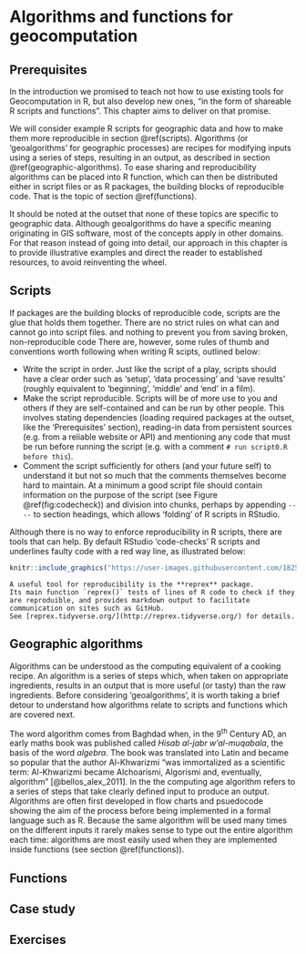 # Algorithms and functions for geocomputation

## Prerequisites {-}

In the introduction we promised to teach not how to use existing tools for Geocomputation in R, but also develop new ones, "in the form of shareable R scripts and functions".
This chapter aims to deliver on that promise.

We will consider example R scripts for geographic data and how to make them more reproducible in section \@ref(scripts).
Algorithms (or 'geoalgorithms' for geographic processes) are recipes for modifying inputs using a series of steps, resulting in an output, as described in section \@ref(geographic-algorithms).
To ease sharing and reproducibility algorithms can be placed into R function, which can then be distributed either in script files or as R packages, the building blocks of reproducible code.
That is the topic of section \@ref(functions).

It should be noted at the outset that none of these topics are specific to geographic data.
Although geoalgorithms do have a specific meaning originating in GIS software, most of the concepts apply in other domains.
For that reason instead of going into detail, our approach in this chapter is to provide illustrative examples and direct the reader to established resources, to avoid reinventing the wheel.

## Scripts

If packages are the building blocks of reproducible code, scripts are the glue that holds them together.
There are no strict rules on what can and cannot go into script files.
and nothing to prevent you from saving broken, non-reproducible code
There are, however, some rules of thumb and conventions worth following when writing R scipts, outlined below:

- Write the script in order. Just like the script of a play, scripts should have a clear order such as 'setup', 'data processing' and 'save results' (roughly equivalent to 'beginning', 'middle' and 'end' in a film).
- Make the script reproducible. Scripts will be of more use to you and others if they are self-contained and can be run by other people. This involves stating dependencies (loading required packages at the outset, like the 'Prerequisites' section), reading-in data from persistent sources (e.g. from a reliable website or API) and mentioning any code that must be run before running the script (e.g. with a comment `# run script0.R before this`).
- Comment the script sufficiently for others (and your future self) to understand it but not so much that the comments themselves become hard to maintain. At a minimum a good script file should contain information on the purpose of the script (see Figure \@ref(fig:codecheck)) and division into chunks, perhaps by appending `----` to section headings, which allows 'folding' of R scripts in RStudio.

Although there is no way to enforce reproducibility in R scripts, there are tools that can help.
By default RStudio 'code-checks' R scripts and underlines faulty code with a red way line, as illustrated below:

```r
knitr::include_graphics("https://user-images.githubusercontent.com/1825120/39698841-6e600584-51ee-11e8-9dd0-2c17b2836f79.png")
```


```block2
A useful tool for reproducibility is the **reprex** package.
Its main function `reprex()` tests of lines of R code to check if they are reproduible, and provides markdown output to facilitate communication on sites such as GitHub.
See [reprex.tidyverse.org/](http://reprex.tidyverse.org/) for details.
```

## Geographic algorithms

Algorithms can be understood as the computing equivalent of a cooking recipe.
An algorithm is a series of steps which, when taken on appropriate ingredients, results in an output that is more useful (or tasty) than the raw ingredients.
Before considering 'geoalgorithms', it is worth taking a brief detour to understand how algorithms relate to scripts and functions which are covered next.

The word algorithm comes from Baghdad when, in the 9^th^ Century AD, an early maths book was published called *Hisab al-jabr w’al-muqabala*, the basis of the word *algebra*.
The book was translated into Latin and became so popular that the author Al-Khwarizmi "was immortalized as a scientific term: Al-Khwarizmi became Alchoarismi, Algorismi and, eventually, algorithm" [@bellos_alex_2011].
In the the computing age algorithm refers to a series of steps that take clearly defined input to produce an output.
Algorithms are often first developed in flow charts and psuedocode showing the aim of the process before being implemented in a formal language such as R.
Because the same algorithm will be used many times on the different inputs it rarely makes sense to type out the entire algorithm each time: algorithms are most easily used when they are implemented inside functions (see section \@ref(functions)).

## Functions

## Case study

## Exercises

